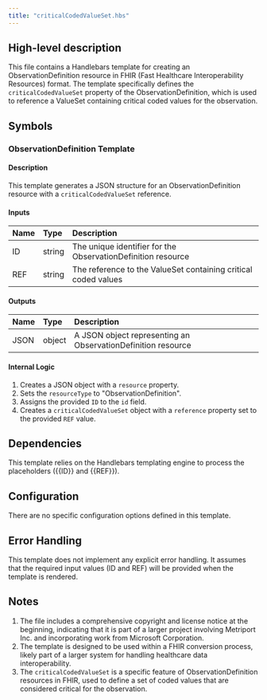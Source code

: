```yaml
---
title: "criticalCodedValueSet.hbs"
---
```


## High-level description
This file contains a Handlebars template for creating an ObservationDefinition resource in FHIR (Fast Healthcare Interoperability Resources) format. The template specifically defines the `criticalCodedValueSet` property of the ObservationDefinition, which is used to reference a ValueSet containing critical coded values for the observation.

## Symbols

### ObservationDefinition Template
#### Description
This template generates a JSON structure for an ObservationDefinition resource with a `criticalCodedValueSet` reference.

#### Inputs
| Name | Type | Description |
|:-----|:-----|:------------|
| ID | string | The unique identifier for the ObservationDefinition resource |
| REF | string | The reference to the ValueSet containing critical coded values |

#### Outputs
| Name | Type | Description |
|:-----|:-----|:------------|
| JSON | object | A JSON object representing an ObservationDefinition resource |

#### Internal Logic
1. Creates a JSON object with a `resource` property.
2. Sets the `resourceType` to "ObservationDefinition".
3. Assigns the provided `ID` to the `id` field.
4. Creates a `criticalCodedValueSet` object with a `reference` property set to the provided `REF` value.

## Dependencies
This template relies on the Handlebars templating engine to process the placeholders ({{ID}} and {{REF}}).

## Configuration
There are no specific configuration options defined in this template.

## Error Handling
This template does not implement any explicit error handling. It assumes that the required input values (ID and REF) will be provided when the template is rendered.

## Notes
1. The file includes a comprehensive copyright and license notice at the beginning, indicating that it is part of a larger project involving Metriport Inc. and incorporating work from Microsoft Corporation.
2. The template is designed to be used within a FHIR conversion process, likely part of a larger system for handling healthcare data interoperability.
3. The `criticalCodedValueSet` is a specific feature of ObservationDefinition resources in FHIR, used to define a set of coded values that are considered critical for the observation.